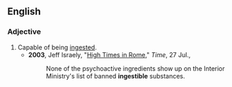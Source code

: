 ==English==

===Adjective===
{{en-adj}}

# Capable of being [[ingest]]ed.
#* '''2003''', Jeff Israely, "[http://www.time.com/time/magazine/article/0,9171,471152,00.html High Times in Rome]," ''Time'', 27 Jul.,
#*:None of the psychoactive ingredients show up on the Interior Ministry's list of banned '''ingestible''' substances.